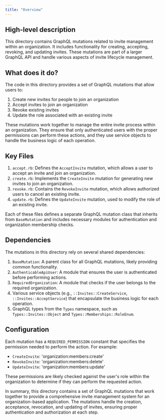 ```yaml
---
title: "Overview"
---
```


## High-level description
This directory contains GraphQL mutations related to invite management within an organization. It includes functionality for creating, accepting, revoking, and updating invites. These mutations are part of a larger GraphQL API and handle various aspects of invite lifecycle management.

## What does it do?
The code in this directory provides a set of GraphQL mutations that allow users to:

1. Create new invites for people to join an organization
2. Accept invites to join an organization
3. Revoke existing invites
4. Update the role associated with an existing invite

These mutations work together to manage the entire invite process within an organization. They ensure that only authenticated users with the proper permissions can perform these actions, and they use service objects to handle the business logic of each operation.

## Key Files
1. `accept.rb`: Defines the `AcceptInvite` mutation, which allows a user to accept an invite and join an organization.
2. `create.rb`: Implements the `CreateInvite` mutation for generating new invites to join an organization.
3. `revoke.rb`: Contains the `RevokeInvite` mutation, which allows authorized users to cancel an existing invite.
4. `update.rb`: Defines the `UpdateInvite` mutation, used to modify the role of an existing invite.

Each of these files defines a separate GraphQL mutation class that inherits from `BaseMutation` and includes necessary modules for authentication and organization membership checks.

## Dependencies
The mutations in this directory rely on several shared dependencies:

1. `BaseMutation`: A parent class for all GraphQL mutations, likely providing common functionality.
2. `AuthenticableApiUser`: A module that ensures the user is authenticated before performing actions.
3. `RequiredOrganization`: A module that checks if the user belongs to the required organization.
4. Various service objects (e.g., `::Invites::CreateService`, `::Invites::AcceptService`) that encapsulate the business logic for each operation.
5. GraphQL types from the `Types` namespace, such as `Types::Invites::Object` and `Types::Memberships::RoleEnum`.

## Configuration
Each mutation has a `REQUIRED_PERMISSION` constant that specifies the permission needed to perform the action. For example:

- `CreateInvite`: 'organization:members:create'
- `RevokeInvite`: 'organization:members:delete'
- `UpdateInvite`: 'organization:members:update'

These permissions are likely checked against the user's role within the organization to determine if they can perform the requested action.

In summary, this directory contains a set of GraphQL mutations that work together to provide a comprehensive invite management system for an organization-based application. The mutations handle the creation, acceptance, revocation, and updating of invites, ensuring proper authentication and authorization at each step.